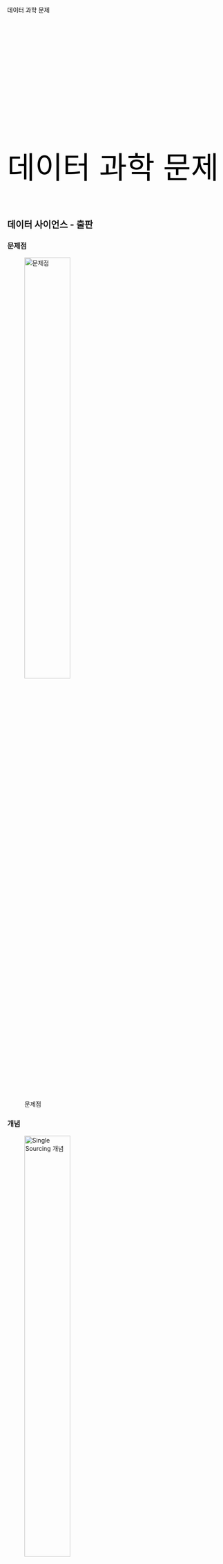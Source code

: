
## {auto-animate=true}

::: {style="margin-top: 100px; color: black"}
데이터 과학 문제
:::

## {auto-animate=true}

::: {style="margin-top: 300px; font-size: 5em; color: black;"}
데이터 과학 문제
:::

## 데이터 사이언스 - 출판

::: panel-tabset
### 문제점

![문제점](../fig/single-sourcing-problem.jpg){#fig-problem width="50%"}

### 개념

![Single Sourcing 개념](../fig/single-sourcing-concept.jpg){#fig-concept width="50%"}

### Single Sourcing Multi-Use

![Single Sourcing Multi-Use](../fig/single-sourcing-publishing.jpg){#fig-publishing width="60%"}
:::



## 복잡성

::: panel-tabset

### 엑셀 [^excel]

[^excel]: [XKCD 1667: Algorithms](https://www.explainxkcd.com/wiki/index.php/1667:_Algorithms)

<br>

<center>
![](../fig/xkcd-algorithms.png){width="1000"}
</center>

### 아래한글 [^markdown] {.selected}

<center>
![](../fig/markdown-writing.png) 
</center>

[^markdown]: [Writing Technical Papers with Markdown and Pandoc](https://blog.kdheepak.com/writing-papers-with-markdown.html)

:::



## 시각화 - 그래프 문법 ^[Comparing ggplot2 and R Base Graphics By [Nathan Yau](https://flowingdata.com/2016/03/22/comparing-ggplot2-and-r-base-graphics/)]

::: {.panel-tabset}

<!-- 데이터  -->
:::: columns

::: {.column}

### R 코드

```r
library(tidyverse)
bill_df <- data.frame(
  sex = factor(c("여성","여성","남성","남성")),
  time = factor(c("점심","저녁","점심","저녁"), levels=c("점심","저녁")),
  total_bill = c(13.53, 16.81, 16.24, 17.42)
)
```
:::

::: {.column}
### 실행결과
```r
bill_df
```
:::

::::


<!-- ggplot -->
::: {.columns}

::: {.column}

### R 코드

```r
#| eval: false
bill_df %>% 
  ggplot(aes(x=time, y=total_bill, group=sex, shape=sex, colour=sex)) +
    geom_line(aes(linetype=sex), size=1) +    
    geom_point(size=3, fill="white") +        
    expand_limits(y=0) +                      
    scale_colour_hue(name="결재자 성별", l=30) +
    scale_shape_manual(name="결재자 성별", values=c(22,21)) +
    scale_linetype_discrete(name="결재자 성별") +
    xlab("점심, 석식") + ylab("팁(Tip)") +
    ggtitle("식사 결재 평균 팁") +    
    theme_bw() +
    theme(legend.position=c(.7, .4))

```
:::

::: {.column}
### 실행결과
```r
#| echo: false
bill_df %>% 
  ggplot(aes(x=time, y=total_bill, group=sex, shape=sex, colour=sex)) +
    geom_line(aes(linetype=sex), size=1) +    
    geom_point(size=3, fill="white") +        
    expand_limits(y=0) +                      
    scale_colour_hue(name="결재자 성별", l=30) +
    scale_shape_manual(name="결재자 성별", values=c(22,21)) +
    scale_linetype_discrete(name="결재자 성별") +
    xlab("점심, 석식") + ylab("팁(Tip)") +
    ggtitle("식사 결재 평균 팁") +    
    theme_bw() +
    theme(legend.position=c(.7, .4))
```
:::

:::

<!-- Base R -->

::: {.columns}

::: {.column}

### R 코드

```r
#| eval: false
bill_mat <- matrix( bill_df$total_bill,
                   nrow = 2,
                   byrow=TRUE,
                   dimnames = list(c("여성", "남성"), c("점심", "저녁"))
                   )

mf_col <- c("#3CC3BD", "#FD8210")
barplot(bill_mat, beside = TRUE, border=NA, col=mf_col)
legend("topleft", row.names(bill_mat), pch=15, col=mf_col)


par(cex=1.2, cex.axis=1.1)
matplot(bill_mat, type="b", lty=1, pch=19, col=mf_col,
    cex=1.5, lwd=3, las=1, bty="n", xaxt="n",
    xlim=c(0.7, 2.2), ylim=c(12,18), ylab="",
    main="식사 결재 평균 팁", yaxt="n")
axis(2, at=axTicks(2), labels=sprintf("$%s", axTicks(2)),
    las=1, cex.axis=0.8, col=NA, line = -0.5)
grid(NA, NULL, lty=3, lwd=1, col="#000000")
abline(v=c(1,2), lty=3, lwd=1, col="#000000")
mtext("점심", side=1, at=1)
mtext("저녁", side=1, at=2)
text(1.5, 17.3, "남성", srt=8, font=3)
text(1.5, 15.1, "여성", srt=33, font=3)


```
:::

::: {.column}
### 실행결과
```r
#| echo: false
bill_mat <- matrix( bill_df$total_bill,
                   nrow = 2,
                   byrow=TRUE,
                   dimnames = list(c("여성", "남성"), c("점심", "저녁"))
                   )

mf_col <- c("#3CC3BD", "#FD8210")

par(cex=1.2, cex.axis=1.1)
matplot(bill_mat, type="b", lty=1, pch=19, col=mf_col,
    cex=1.5, lwd=3, las=1, bty="n", xaxt="n",
    xlim=c(0.7, 2.2), ylim=c(12,18), ylab="",
    main="식사 결재 평균 팁", yaxt="n")
axis(2, at=axTicks(2), labels=sprintf("$%s", axTicks(2)),
    las=1, cex.axis=0.8, col=NA, line = -0.5)
grid(NA, NULL, lty=3, lwd=1, col="#000000")
abline(v=c(1,2), lty=3, lwd=1, col="#000000")
mtext("점심", side=1, at=1)
mtext("저녁", side=1, at=2)
text(1.5, 17.3, "남성", srt=8, font=3)
text(1.5, 15.1, "여성", srt=33, font=3)

```
:::

:::

:::




## 디자인 - 코드

::: panel-tabset

### 데이터 가공

> 날짜와 시간별로 총 빈도수와 출발연착 평균 시간을 구한다. 단, 총빈도수가 10 회 미만인 것은 제외하고  출발연착 시간의 결측값을 제거하고 계산한다.

- `flights` 데이터프레임에서
- 출발 연착시간(`dep_delay`) 칼럼에서 결측값이 없는 (`!is.na()`) 행을 필터링 하고
- 날짜별(`date`), 시간별(`hour`) 그룹을 묶어
- 평균 출발 연착시간을 계산하고 총빈도수 총계를 내고
- 총빈도수가 10회 이상인 날짜와 시간을 찾아내시오

### `dplyr` R

```r
#| eval: false
hourly_delay <- flights %>%  
  filter(!is.na(dep_delay)) %>% 
  group_by(date, hour) %>% 
  summarise(delay = mean(dep_delay), n = n()) %>%  
  filter(n > 10) 
```

### Base R 

```r
#| eval: false

hourly_delay <- filter(   
    summarise(   
        group_by(   
             filter(   
                 flights,    
                 !is.na(dep_delay)   
             ),    
             date, hour   
        ),    
    delay = mean(dep_delay),    
         n = n()   
    ),    
    n > 10   
)
```


### SQL

```sql
#| eval: false
SELECT "date", "hour", "delay", "n"
FROM (
    SELECT "date", "hour",
        AVG("dep_delay") AS "delay",
        COUNT() AS "n"
    FROM "flights"
    WHERE NOT("dep_delay" IS NULL)
    GROUP BY "date", "hour"
) AS "_W1"
WHERE "n" > 10.0
```

### 파이썬

```python
#| eval: false
flights[['date','hour','dep_delay']]
...
```

::: 

## 디자인 - 데이터

::: panel-tabset

### 정돈된 데이터

<center>
![](../fig/messy_tidy_data.png){width="1000"}
</center>

### 사례 - 결핵 데이터

- WHO [결핵 원데이터](http://www.who.int/tb/country/data/download/en/) 
- WHO 에서 년도별, 국가별, 연령별, 성별, 진단방법별 결핵 발병사례 조사 통계 데이터
- 진단방법
    - `rel` stands for cases of relapse
    - `ep` stands for cases of extrapulmonary TB
    - `sn` stands for cases of pulmonary TB that could not be diagnosed by a pulmonary smear (smear negative)
    - `sp` stands for cases of pulmonary TB that could be diagnosed by a pulmonary smear (smear positive)
- 연령
    - 014 = 0 – 14 years old
    - 1524 = 15 – 24 years old
    - 2534 = 25 – 34 years old
    - 3544 = 35 – 44 years old
    - 4554 = 45 – 54 years old
    - 5564 = 55 – 64 years old
    - 65 = 65 or older
- 성별
    - males (m) 
    - females (f)
    

### 사례 - Messy 데이터

```r
library(tidyverse)
tidyr::who 
```

### 사례 - 코드

```r
#| eval: false
who %>%
  pivot_longer(
    cols = new_sp_m014:newrel_f65, 
    names_to = "key", 
    values_to = "cases", 
    values_drop_na = TRUE
  ) %>% 
  mutate(
    key = stringr::str_replace(key, "newrel", "new_rel")
  ) %>%
  separate(key, c("new", "var", "sexage")) %>% 
  select(-new, -iso2, -iso3) %>% 
  separate(sexage, c("sex", "age"), sep = 1)
```

### 사례 - Tidy 데이터

```r
#| eval: true
#| echo: false
tidyr::who %>%
  pivot_longer(
    cols = new_sp_m014:newrel_f65, 
    names_to = "key", 
    values_to = "cases", 
    values_drop_na = TRUE
  ) %>% 
  mutate(
    key = stringr::str_replace(key, "newrel", "new_rel")
  ) %>%
  separate(key, c("new", "var", "sexage")) %>% 
  select(-new, -iso2, -iso3) %>% 
  separate(sexage, c("sex", "age"), sep = 1)
```

:::

## 디자인 - 사람 대 기계

::: panel-tabset

### 전체 개발 시간

<br>
<center>
![](../fig/human-computer-total.png)
</center>


### 사람 `<` 기계 

<br>
<center>
![](../fig/human-computer-machine.png)
</center>

### 사람 `>` 기계 

<br>
<center>
![](../fig/human-computer-human.png)
</center>


:::

